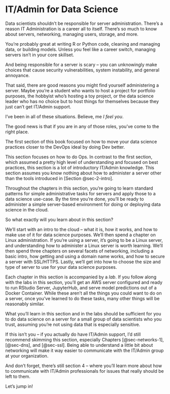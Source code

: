 # IT/Admin for Data Science {#sec-3-intro}

Data scientists shouldn't be responsible for server administration.
There's a reason IT Administration is a career all to itself. There's so
much to know about servers, networking, managing users, storage, and
more.

You're probably great at writing R or Python code, cleaning and managing
data, or building models. Unless you feel like a career switch, managing
servers isn't in your core skillset.

And being responsible for a server is scary -- you can unknowingly make
choices that cause security vulnerabilities, system instability, and
general annoyance.

That said, there are good reasons you might find yourself administering
a server. Maybe you're a student who wants to host a project for
portfolio purposes, the hobbyist who's hosting a toy project, or the
data science leader who has no choice but to host things for themselves
because they just can't get IT/Admin support.

I've been in all of these situations. Believe, me *I feel you*.

The good news is that if you are in any of those roles, you've come to
the right place.

The first section of this book focused on how to move your data science
practices closer to the DevOps ideal by doing Dev better.

This section focuses on how to do Ops. In contrast to the first section,
which assumed a pretty high level of understanding and focused on best
practices, this section is a lot of introductory IT/Admin knowledge.
This section assumes you know nothing about how to administer a server
other than the tools introduced in [Section @sec-2-intro].

Throughout the chapters in this section, you're going to learn standard
patterns for simple administrative tasks for servers and apply those to
a data science use-case. By the time you're done, you'll be ready to
administer a simple server-based environment for doing or deploying data
science in the cloud.

So what exactly will you learn about in this section?

We'll start with an intro to the cloud -- what it is, how it works, and
how to make use of it for data science purposes. We'll then spend a
chapter on Linux administration. If you're using a server, it's going to
be a Linux server, and understanding how to administer a Linux server is
worth learning. We'll then spend three chapters on several facets of
networking, including a basic intro, how getting and using a domain name
works, and how to secure a server with SSL/HTTPS. Lastly, we'll get into
how to choose the size and type of server to use for your data science
purposes.

Each chapter in this section is accompanied by a *lab*. If you follow
along with the labs in this section, you'll get an AWS server configured
and ready to run RStudio Server, JupyterHub, and serve model predictions
out of a Docker Container. While these aren't all the things you could
want to do on a server, once you've learned to do these tasks, many
other things will be reasonably similar.

What you'll learn in this section and in the labs should be sufficient
for you to do data science on a server for a small group of data
scientists who you trust, assuming you're not using data that is
especially sensitive.

If this isn't you -- if you actually do have IT/Admin support, I'd still
recommend skimming this section, especially Chapters [@sec-networks-1],
[@sec-dns], and [@sec-ssl]. Being able to understand a little bit about
networking will make it way easier to communicate with the IT/Admin
group at your organization.

And don't forget, there's still section 4 -- where you'll learn more
about how to communicate with IT/Admin professionals for issues that
really should be left to them.

Let's jump in!

